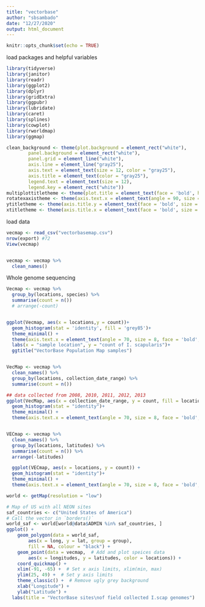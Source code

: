 ```yaml
---
title: "vectorbase"
author: "sbsambado"
date: "12/27/2020"
output: html_document
---
```


```r
knitr::opts_chunk$set(echo = TRUE)
```

load packages and helpful variables
```r
library(tidyverse)
library(janitor)
library(readr)
library(ggplot2)
library(dplyr)
library(gridExtra)
library(ggpubr)
library(lubridate)
library(caret)
library(splines)
library(cowplot)
library(rworldmap)
library(ggmap)

clean_background <- theme(plot.background = element_rect("white"),
        panel.background = element_rect("white"),
        panel.grid = element_line("white"),
        axis.line = element_line("gray25"),
        axis.text = element_text(size = 12, color = "gray25"),
        axis.title = element_text(color = "gray25"),
        legend.text = element_text(size = 12),
        legend.key = element_rect("white"))
multiplottitletheme <- theme(plot.title = element_text(face = 'bold', hjust = 0.04, size = 10,  color = 'black', vjust = -6))
rotatexaxistheme <- theme(axis.text.x = element_text(angle = 90, size = 8, vjust = 0.5))
ytitletheme <- theme(axis.title.y = element_text(face = 'bold', size = 12, vjust = 0.5))
xtitletheme <- theme(axis.title.x = element_text(face = 'bold', size = 12, vjust = 0.5))


```


load data
```r
vecmap <- read_csv("vectorbasemap.csv")
nrow(export) #72
View(vecmap)


vecmap <- vecmap %>% 
  clean_names() 
```


Whole genome sequencing
```r

Vecmap <- vecmap %>% 
  group_by(locations, species) %>% 
  summarise(count = n())
  # arrange(-count)


ggplot(Vecmap, aes(x = locations,y = count))+
  geom_histogram(stat = 'identity', fill = 'grey85')+
  theme_minimal() +
  theme(axis.text.x = element_text(angle = 70, size = 8, face = 'bold', hjust = 1)) +
  labs(x = "sample location", y = "count of I. scapularis")+
  ggtitle("VectorBase Population Map samples")


VecMap <- vecmap %>% 
  clean_names() %>% 
  group_by(locations, collection_date_range) %>% 
  summarise(count = n())

## data collected from 2008, 2010, 2011, 2012, 2013
ggplot(VecMap, aes(x = collection_date_range, y = count, fill = locations)) +
  geom_histogram(stat = "identity")+
  theme_minimal() +
  theme(axis.text.x = element_text(angle = 70, size = 8, face = 'bold', hjust = 1))


VECmap <- vecmap %>% 
  clean_names() %>% 
  group_by(locations, latitudes) %>% 
  summarise(count = n()) %>% 
  arrange(-latitudes) 

  ggplot(VECmap, aes(x = locations, y = count)) +
  geom_histogram(stat = "identity")+
  theme_minimal() +
  theme(axis.text.x = element_text(angle = 70, size = 8, face = 'bold', hjust = 1))

```


```r
world <- getMap(resolution = "low")

# Map of US with all NEON sites
saf_countries <- c("United States of America")
# Call the vector in `borders()`
world_saf <- world[world@data$ADMIN %in% saf_countries, ]
ggplot() +
	geom_polygon(data = world_saf, 
		aes(x = long, y = lat, group = group),
		fill = NA, colour = "black") + 
	geom_point(data = vecmap,  # Add and plot speices data
		aes(x = longitudes, y = latitudes, color = locations)) +
	coord_quickmap() + 
	xlim(-91, -65) +  # Set x axis limits, xlim(min, max)
	ylim(25, 49) +  # Set y axis limits
	theme_classic() +  # Remove ugly grey background
	xlab("Longitude") +
	ylab("Latitude") +
  labs(title = "VectorBase sites\nof field collected I.scap genomes")
```



